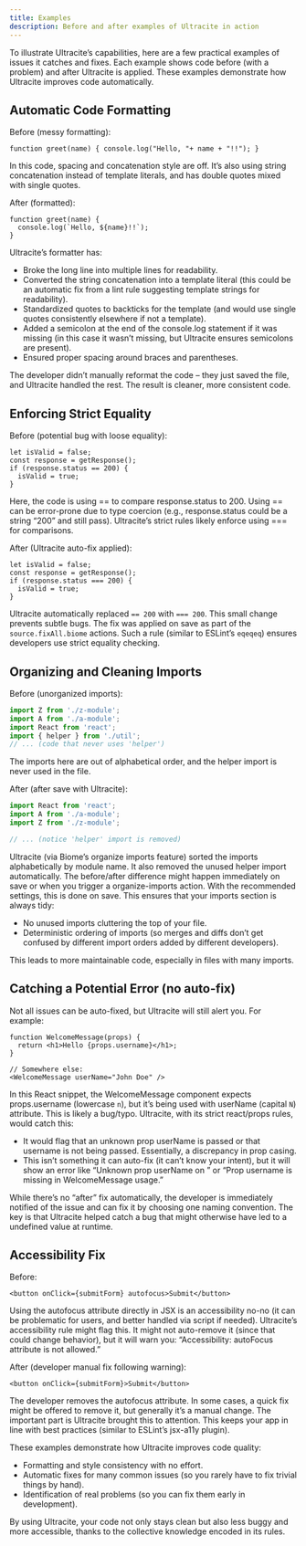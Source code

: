 ```yaml
---
title: Examples
description: Before and after examples of Ultracite in action
---
```


To illustrate Ultracite’s capabilities, here are a few practical examples of issues it catches and fixes. Each example shows code before (with a problem) and after Ultracite is applied. These examples demonstrate how Ultracite improves code automatically.

## Automatic Code Formatting

Before (messy formatting):

```tsx title="page.tsx"
function greet(name) { console.log("Hello, "+ name + "!!"); }
```

In this code, spacing and concatenation style are off. It’s also using string concatenation instead of template literals, and has double quotes mixed with single quotes.

After (formatted):

```tsx title="page.tsx"
function greet(name) {
  console.log(`Hello, ${name}!!`);
}
```

Ultracite’s formatter has:

- Broke the long line into multiple lines for readability.
- Converted the string concatenation into a template literal (this could be an automatic fix from a lint rule suggesting template strings for readability).
- Standardized quotes to backticks for the template (and would use single quotes consistently elsewhere if not a template).
- Added a semicolon at the end of the console.log statement if it was missing (in this case it wasn’t missing, but Ultracite ensures semicolons are present).
- Ensured proper spacing around braces and parentheses.

The developer didn’t manually reformat the code – they just saved the file, and Ultracite handled the rest. The result is cleaner, more consistent code.

## Enforcing Strict Equality

Before (potential bug with loose equality):

```tsx title="validate.ts"
let isValid = false;
const response = getResponse();
if (response.status == 200) {
  isValid = true;
}
```

Here, the code is using == to compare response.status to 200. Using == can be error-prone due to type coercion (e.g., response.status could be a string “200” and still pass). Ultracite’s strict rules likely enforce using === for comparisons.

After (Ultracite auto-fix applied):

```tsx title="validate.ts"
let isValid = false;
const response = getResponse();
if (response.status === 200) {
  isValid = true;
}
```

Ultracite automatically replaced `== 200` with `=== 200`. This small change prevents subtle bugs. The fix was applied on save as part of the `source.fixAll.biome` actions. Such a rule (similar to ESLint’s `eqeqeq`) ensures developers use strict equality checking.

## Organizing and Cleaning Imports

Before (unorganized imports):

```ts title="index.ts"
import Z from './z-module';
import A from './a-module';
import React from 'react';
import { helper } from './util';
// ... (code that never uses 'helper')
```

The imports here are out of alphabetical order, and the helper import is never used in the file.

After (after save with Ultracite):

```ts title="index.ts"
import React from 'react';
import A from './a-module';
import Z from './z-module';

// ... (notice 'helper' import is removed)
```

Ultracite (via Biome’s organize imports feature) sorted the imports alphabetically by module name. It also removed the unused helper import automatically. The before/after difference might happen immediately on save or when you trigger a organize-imports action. With the recommended settings, this is done on save. This ensures that your imports section is always tidy:

- No unused imports cluttering the top of your file.
- Deterministic ordering of imports (so merges and diffs don’t get confused by different import orders added by different developers).

This leads to more maintainable code, especially in files with many imports.

## Catching a Potential Error (no auto-fix)

Not all issues can be auto-fixed, but Ultracite will still alert you. For example:

```tsx
function WelcomeMessage(props) {
  return <h1>Hello {props.username}</h1>;
}

// Somewhere else:
<WelcomeMessage userName="John Doe" />
```

In this React snippet, the WelcomeMessage component expects props.username (lowercase `n`), but it’s being used with userName (capital `N`) attribute. This is likely a bug/typo. Ultracite, with its strict react/props rules, would catch this:

- It would flag that an unknown prop userName is passed or that username is not being passed. Essentially, a discrepancy in prop casing.
- This isn’t something it can auto-fix (it can’t know your intent), but it will show an error like “Unknown prop userName on ” or “Prop username is missing in WelcomeMessage usage.”

While there’s no “after” fix automatically, the developer is immediately notified of the issue and can fix it by choosing one naming convention. The key is that Ultracite helped catch a bug that might otherwise have led to a undefined value at runtime.

## Accessibility Fix

Before:

```tsx title="Button.tsx"
<button onClick={submitForm} autofocus>Submit</button>
```

Using the autofocus attribute directly in JSX is an accessibility no-no (it can be problematic for users, and better handled via script if needed). Ultracite’s accessibility rule might flag this. It might not auto-remove it (since that could change behavior), but it will warn you:
“Accessibility: autoFocus attribute is not allowed.”

After (developer manual fix following warning):

```tsx title="Button.tsx"
<button onClick={submitForm}>Submit</button>
```

The developer removes the autofocus attribute. In some cases, a quick fix might be offered to remove it, but generally it’s a manual change. The important part is Ultracite brought this to attention. This keeps your app in line with best practices (similar to ESLint’s jsx-a11y plugin).

These examples demonstrate how Ultracite improves code quality:

- Formatting and style consistency with no effort.
- Automatic fixes for many common issues (so you rarely have to fix trivial things by hand).
- Identification of real problems (so you can fix them early in development).

By using Ultracite, your code not only stays clean but also less buggy and more accessible, thanks to the collective knowledge encoded in its rules.
